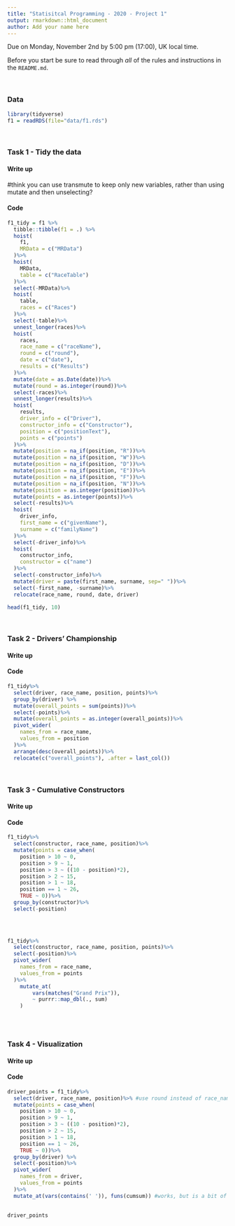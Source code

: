 ```yaml
---
title: "Statisitcal Programming - 2020 - Project 1"
output: rmarkdown::html_document
author: Add your name here
---
```


Due on Monday, November 2nd by 5:00 pm (17:00), UK local time.

Before you start be sure to read through *all* of the rules and instructions in the `README.md`.

<br/>

### Data

```r
library(tidyverse)
f1 = readRDS(file="data/f1.rds")
```


<br/>

### Task 1 - Tidy the data

#### Write up

<!-- Include write up here --> #think you can use transmute to keep only new variables, rather than using mutate and then unselecting?

#### Code

```r
f1_tidy = f1 %>%
  tibble::tibble(f1 = .) %>%
  hoist(
    f1, 
    MRData = c("MRData")
  )%>%
  hoist(
    MRData,
    table = c("RaceTable")
  )%>%
  select(-MRData)%>%
  hoist(
    table,
    races = c("Races")
  )%>%
  select(-table)%>%
  unnest_longer(races)%>%
  hoist(
    races,
    race_name = c("raceName"),
    round = c("round"),
    date = c("date"),
    results = c("Results")
  )%>%
  mutate(date = as.Date(date))%>%
  mutate(round = as.integer(round))%>%
  select(-races)%>%
  unnest_longer(results)%>%
  hoist(
    results,
    driver_info = c("Driver"),
    constructor_info = c("Constructor"),
    position = c("positionText"),
    points = c("points")
  )%>%
  mutate(position = na_if(position, "R"))%>%
  mutate(position = na_if(position, "W"))%>%
  mutate(position = na_if(position, "D"))%>%
  mutate(position = na_if(position, "E"))%>%
  mutate(position = na_if(position, "F"))%>%
  mutate(position = na_if(position, "N"))%>%
  mutate(position = as.integer(position))%>%
  mutate(points = as.integer(points))%>%
  select(-results)%>%
  hoist(
    driver_info,
    first_name = c("givenName"),
    surname = c("familyName")
  )%>%
  select(-driver_info)%>%
  hoist(
    constructor_info,
    constructor = c("name")
  )%>%
  select(-constructor_info)%>%
  mutate(driver = paste(first_name, surname, sep=" "))%>%
  select(-first_name, -surname)%>%
  relocate(race_name, round, date, driver)

head(f1_tidy, 10)
```

<br/>


### Task 2 - Drivers' Championship

#### Write up

<!-- Include write up here -->

#### Code

```r
f1_tidy%>%
  select(driver, race_name, position, points)%>%
  group_by(driver) %>%
  mutate(overall_points = sum(points))%>%
  select(-points)%>%
  mutate(overall_points = as.integer(overall_points))%>%
  pivot_wider(
    names_from = race_name, 
    values_from = position
  )%>%
  arrange(desc(overall_points))%>%
  relocate(c("overall_points"), .after = last_col())
```
<br/>

### Task 3 - Cumulative Constructors

#### Write up

<!-- Include write up here -->

#### Code


```r
  
f1_tidy%>%
  select(constructor, race_name, position)%>%
  mutate(points = case_when(
    position > 10 ~ 0,
    position > 9 ~ 1,
    position > 3 ~ ((10 - position)*2),
    position > 2 ~ 15, 
    position > 1 ~ 18,
    position == 1 ~ 26,
    TRUE ~ 0))%>%
  group_by(constructor)%>%
  select(-position)
  

  
```

```r
f1_tidy%>%
  select(constructor, race_name, position, points)%>%
  select(-position)%>%
  pivot_wider(
    names_from = race_name, 
    values_from = points
  )%>%
    mutate_at(
        vars(matches("Grand Prix")),
        ~ purrr::map_dbl(., sum)
    )
  
```
<br/>

### Task 4 - Visualization

#### Write up

<!-- Include write up here -->

#### Code

```r
driver_points = f1_tidy%>%
  select(driver, race_name, position)%>% #use round instead of race_name?
  mutate(points = case_when(
    position > 10 ~ 0,
    position > 9 ~ 1,
    position > 3 ~ ((10 - position)*2),
    position > 2 ~ 15, 
    position > 1 ~ 18,
    position == 1 ~ 26,
    TRUE ~ 0))%>%
  group_by(driver) %>%
  select(-position)%>%
  pivot_wider(
    names_from = driver,
    values_from = points
  )%>%
  mutate_at(vars(contains(' ')), funs(cumsum)) #works, but is a bit of a hash
  
  
driver_points

```

<br/>

